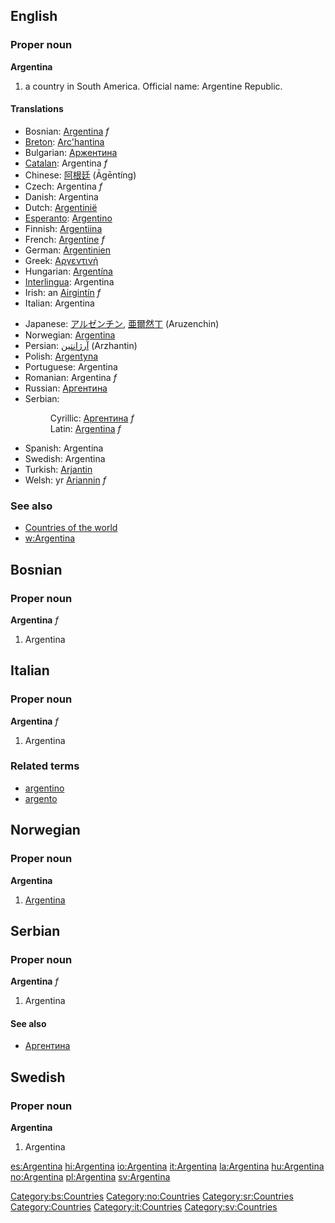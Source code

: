 ==English==
===Proper noun===
'''Argentina'''

# a country in South America. Official name: Argentine Republic.

====Translations====
{{top}}
*Bosnian: [[Argentina#Bosnian|Argentina]] ''f''
*[[Breton]]: [[Arc'hantina]]
*Bulgarian: [[Аржентина]]
*[[Catalan]]: Argentina ''f''
*Chinese: [[阿根廷]] (Āgēntíng)
*Czech: Argentina ''f''
*Danish: Argentina
*Dutch: [[Argentinië]]
*[[Esperanto]]: [[Argentino]]
*Finnish: [[Argentiina]]
*French: [[Argentine]] ''f''
*German: [[Argentinien]]
*Greek: [[Αργεντινή]]
*Hungarian: [[Argentína]]
*[[Interlingua]]: Argentina
*Irish: an [[Airgintín]] ''f''
*Italian: Argentina
{{mid}}
*Japanese: [[アルゼンチン]], [[亜爾然丁]] (Aruzenchin)
*Norwegian: [[#Norwegian|Argentina]]
*Persian: [[آرژانتین]] (Arzhantin)
*Polish: [[Argentyna]]
*Portuguese: Argentina
*Romanian: Argentina ''f''
*Russian: [[Аргентина]]
*Serbian:
*:Cyrillic: [[Аргентина#Serbian|Аргентина]] ''f''
*:Latin: [[Argentina#Serbian|Argentina]] ''f''
*Spanish: Argentina
*Swedish: Argentina
*Turkish: [[Arjantin]]
*Welsh: yr [[Ariannin]] ''f''
{{bottom}}
===See also===
*[[Countries of the world]]
*[[w:Argentina]]

==Bosnian==
===Proper noun===
'''Argentina''' ''f''
#Argentina
[[Category:bs:Countries]]

==Italian==
===Proper noun===
'''Argentina''' ''f''
#Argentina
===Related terms===
*[[argentino]]
*[[argento]]

==Norwegian==
===Proper noun===
[[Category:no:Countries]]
'''Argentina'''
#[[#English|Argentina]]

==Serbian==
===Proper noun===
'''Argentina''' ''f''
#Argentina
====See also====
*[[Аргентина]]
[[Category:sr:Countries]]

==Swedish==
===Proper noun===
'''Argentina'''
#Argentina

[[Category:Countries]]
[[Category:it:Countries]]
[[Category:sv:Countries]]

[[es:Argentina]]
[[hi:Argentina]]
[[io:Argentina]]
[[it:Argentina]]
[[la:Argentina]]
[[hu:Argentina]]
[[no:Argentina]]
[[pl:Argentina]]
[[sv:Argentina]]